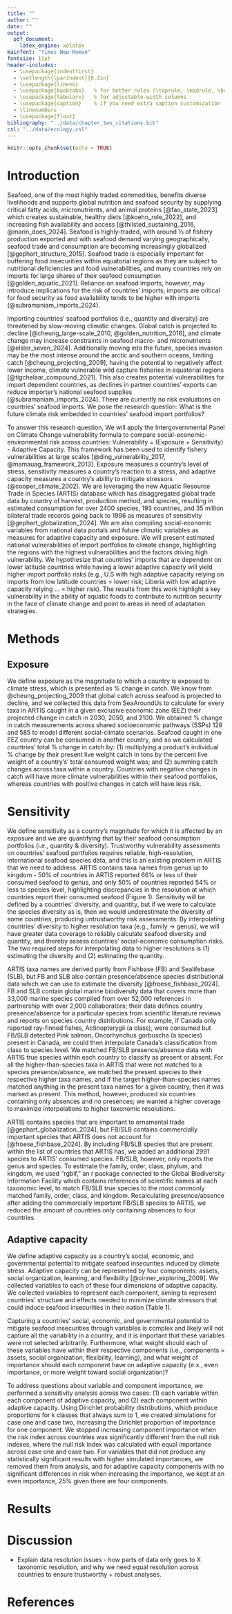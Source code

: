 ```yaml
---
title: ""
author: ""
date: ""
output:
  pdf_document:
    latex_engine: xelatex
mainfont: "Times New Roman"
fontsize: 11pt
header-includes:
  - \usepackage{indentfirst}
  - \setlength{\parindent}{0.2in}
  - \usepackage{lineno}
  - \usepackage{booktabs}   % for better rules (\toprule, \midrule, \bottomrule)
  - \usepackage{tabularx}   % for adjustable-width columns
  - \usepackage{caption}    % if you need extra caption customization
  - \linenumbers
  - \usepackage{float}
bibliography: "../data/chapter_two_citations.bib"
csl: "../data/ecology.csl"
---
```


\begin{center}
{\LARGE Identifying future climate risks embedded in international seafood import portfolios}

\vspace{1em}

{\large Connor Quiroz, Jessica A. Gephart, and Juliano Palacios Abrantes}

{\normalsize School of Aquatic and Fishery Sciences, Box 355020\\
University of Washington, Seattle, WA, 98195-5020}
\end{center}

\vspace{2em}

```r
knitr::opts_chunk$set(echo = TRUE)
```

# Introduction

Seafood, one of the most highly traded commodities, benefits diverse livelihoods and supports global nutrition and seafood security by supplying critical fatty acids, micronutrients, and animal proteins [@fao_state_2023] which creates sustainable, healthy diets [@koehn_role_2022], and increasing fish availability and access [@thilsted_sustaining_2016, @marin_does_2024]. 
Seafood is highly-traded, with around ⅓ of fishery production exported and with seafood demand varying geographically, seafood trade and consumption are becoming increasingly globalized [@gephart_structure_2015]. 
Seafood trade is especially important for buffering food insecurities within equatorial regions as they are subject to nutritional deficiencies and food vulnerabilities, and many countries rely on imports for large shares of their seafood consumption [@golden_aquatic_2021]. 
Reliance on seafood imports, however, may introduce implications for the risk of countries’ imports; imports are critical for food security as food availability tends to be higher with imports (@subramaniam_imports_2024).

Importing countries' seafood portfolios (i.e., quantity and diversity) are threatened by slow-moving climatic changes. 
Global catch is projected to decline [@cheung_large-scale_2010, @golden_nutrition_2016], and climate change may increase constraints in seafood macro- and micronutrients [@elsler_seven_2024]. 
Additionally moving into the future, species invasion may be the most intense around the arctic and southern oceans, limiting catch [@cheung_projecting_2009], having the potential to negatively affect lower income, climate vulnerable wild capture fisheries in equatorial regions [@tigchelaar_compound_2021]. 
This also creates potential vulnerabilities for import dependent countries, as declines in partner countries’ exports can reduce importer’s national seafood supplies [@subramaniam_imports_2024]. 
There are currently no risk evaluations on countries’ seafood imports.
We pose the research question: What is the future climate risk embedded in countries’ seafood import portfolios?

To answer this research question, We will apply the Intergovernmental Panel on Climate Change vulnerability formula to compare social-economic-environmental risk across countries: Vulnerability = (Exposure + Sensitivity) - Adaptive Capacity. 
This framework has been used to identify fishery vulnerabilities at large scales [@ding_vulnerability_2017, @mamauag_framework_2013]. 
Exposure measures a country’s level of stress, sensitivity measures a country’s reaction to a stress, and adaptive capacity measures a country’s ability to mitigate stressors (@cooper_climate_2002). 
We are leveraging the new Aquatic Resource Trade in Species (ARTIS) database which has disaggregated global trade data by country of harvest, production method, and species, resulting in estimated consumption for over 2400 species, 193 countries, and 35 million bilateral trade records going back to 1996 as measures of sensitivity [@gephart_globalization_2024].
We are also compiling social-economic variables from national data portals and future climatic variables as measures for adaptive capacity and exposure. We will present estimated national vulnerabilities of import portfolios to climate change, highlighting the regions with the highest vulnerabilities and the factors driving high vulnerability.
We hypothesize that countries’ imports that are dependent on lower latitude countries while having a lower adaptive capacity will yield higher import portfolio risks (e.g., U.S with high adaptive capacity relying on imports from low latitude countries = lower risk; Liberia with low adaptive capacity relying … = higher risk).
The results from this work highlight a key vulnerability in the ability of aquatic foods to contribute to nutrition security in the face of climate change and point to areas in need of adaptation strategies.

# Methods

## Exposure

We define exposure as the magnitude to which a country is exposed to climate stress, which is presented as % change in catch.
We know from @cheung_projecting_2009 that global catch across seafood is projected to decline, and we collected this data from SeaAroundUs to calculate for every taxa in ARTIS caught in a given exclusive economic zone (EEZ) their projected change in catch in 2030, 2050, and 2100.
We obtained % change in catch measurements across shared socioeconomic pathways (SSPs) 128 and 585 to model different social-climate scenarios.
Seafood caught in one EEZ country can be consumed in another country, and so we calculated countries’ total % change in catch by: (1) multiplying a product’s individual % change by their present live weight catch in tons by the percent live weight of a country's’ total consumed weight was; and (2) summing catch changes across taxa within a country.
Countries with negative changes in catch will have more climate vulnerabilities within their seafood portfolios, whereas countries with positive changes in catch will have less risk.

# Sensitivity

We define sensitivity as a country’s magnitude for which it is affected by an exposure and we are quantifying that by their seafood consumption portfolios (i.e., quantity & diversity).
Trustworthy vulnerability assessments on countries’ seafood portfolios requires reliable, high-resolution, international seafood species data, and this is an existing problem in ARTIS that we need to address.
ARTIS contains taxa names from genus up to kingdom - 50% of countries in ARTIS reported 66% or less of their consumed seafood to genus, and only 50% of countries reported 54% or less to species level, highlighting discrepancies in the resolution at which countries report their consumed seafood (Figure 1).
Sensitivity will be defined by a countries’ diversity, and quantity, but if we were to calculate the species diversity as is, then we would underestimate the diversity of some countries, producing untrustworthy risk assessments.
By interpolating countries’ diversity to higher resolution taxa (e.g., family → genus), we will have greater data coverage to reliably calculate seafood diversity and quantity, and thereby assess countries’ social-economic consumption risks. The two required steps for interpolating data to higher resolutions is (1) estimating the diversity and (2) estimating the quantity.

ARTIS taxa names are derived partly from Fishbase (FB) and Sealifebase (SLB), but FB and SLB also contain presence/absence species distributional data which we can use to estimate the diversity [@froese_fishbase_2024].
FB and SLB contain global marine biodiversity data that covers more than 33,000 marine species compiled from  over 52,000 references in partnership with over 2,000 collaborators; their data defines country presence/absence for a particular species from scientific literature reviews and reports on species country distributions.
For example, if Canada only reported ray-finned fishes, Actinopterygii (a class), were consumed but FB/SLB detected Pink salmon, Oncorhynchus gorbuscha (a species) present in Canada, we could then interpolate Canada’s classification from class to species level.
We matched FB/SLB presence/absence data with ARTIS true species within each country to classify as present or absent.
For all the higher-than-species taxa in ARTIS that were not matched to a species presence/absence, we matched the present species to their respective higher taxa names, and if the target higher-than-species names matched anything in the present taxa names for a given country, then it was marked as present.
This method, however, produced six countries containing only absences and no presences; we wanted a higher coverage to maximize interpolations to higher taxonomic resolutions.

ARTIS contains species that are important to ornamental trade [@gephart_globalization_2024], but FB/SLB contains commercially important species that ARTIS does not account for [@froese_fishbase_2024].
By including FB/SLB species that are present within the list of countries that ARTIS has, we added an additional 2991 species to ARTIS’ consumed species. FB/SLB, however, only reports the genus and species.
To estimate the family, order, class, phylum, and kingdom, we used “rgbif,” an r package connected to the Global Biodiversity Information Facility which contains references of scientific names at each taxonomic level, to match FB/SLB true species to the most commonly matched family, order, class, and kingdom.
Recalculating presence/absence after adding the commercially important FB/SLB species to ARTIS, we reduced the amount of countries only containing absences to four countries.

## Adaptive capacity

We define adaptive capacity as a country’s social, economic, and governmental potential to mitigate seafood insecurities induced by climate stress. Adaptive capacity can be represented by four components: assets, social organization, learning, and flexibility [@cinner_exploring_2009].
We collected variables to each of these four dimensions of adaptive capacity.
We collected variables to represent each component, aiming to represent countries’ structure and effects needed to minimize climate stressors that could induce seafood insecurities in their nation (Table 1).

Capturing a countries’ social, economic, and governmental potential to mitigate seafood insecurities through variables is complex and likely will not capture all the variability in a country, and it is important that these variables were not selected arbitrarily.
Furthermore, what weight should each of these variables have within their respective components (i.e., components = assets, social organization, flexibility, learning), and what weight of importance should each component have on adaptive capacity (e.x., even importance, or more weight toward social organization)? 

To address questions about variable and component importance, we performed a sensitivity analysis across two cases: (1) each variable within each component of adaptive capacity, and (2) each component within adaptive capacity.
Using Dirichlet probability distributions, which produce proportions for k classes that always sum to 1, we created simulations for case one and case two, increasing the Dirichlet proportion of importance for one component.
We stopped increasing component importance when the risk index across countries was significantly different from the null risk indexes, where the null risk index was calculated with equal importance across case one and case two.
For variables that did not produce any statistically significant results with higher simulated importances, we removed them from analysis, and for adaptive capacity components with no significant differences in risk when increasing the importance, we kept at an even importance, 25% given there are four components.

\begin{table}[ht]
\centering
\caption{Indicators used to represent components of adaptive capacity.}
\label{tab:adaptive_capacity_indicators}
% Use \small or \footnotesize if still too wide:
\small
% Define column layout: 
%  - First two columns are left-aligned with natural width (l l).
%  - Next two are X columns (adjustable) so they wrap within \textwidth.
\begin{tabularx}{\textwidth}{@{}l l X X@{}}
\toprule
\textbf{Component} & \textbf{Interpretation} & \textbf{Variable} & \textbf{Source} \\
\midrule
\multicolumn{4}{@{}l}{\textbf{Assets}} \\
\midrule
& Economic strength & Gross Domestic Product (GDP) & World Bank \\
& Physical infrastructure & \% population with access to sanitation & UNICEF \\
& Ability to invest in food imports & Trade (\% of GDP per capita) & World Bank \\
\midrule
\multicolumn{4}{@{}l}{\textbf{Social organization}} \\
\midrule
& Overall quality of governance & Government Effectiveness: Percentile Rank & Worldwide Governance Indicators \\
& Quality of policy implementation & Rule of law: Percentile Rank & Worldwide Governance Indicators \\
& Overall quality of fisheries management & Food safety capacity & Food Systems Dashboard \\
\midrule
\multicolumn{4}{@{}l}{\textbf{Flexibility}} \\
\midrule
& Market access & Number of supermarkets per 100,000 population & Food Systems Dashboard \\
& Livelihood diversity & Prop labor force & World Bank \\
& Human development & Life expectancy at birth & United Nations Population Division \\
\midrule
\multicolumn{4}{@{}l}{\textbf{Learning}} \\
\midrule
& General education level & Average years of schooling & Our World in Data \\
& Capital potential per capita & Human capital index & World Bank \\
\bottomrule
\end{tabularx}
\end{table}

# Results

\begin{figure}[H]
\centering
\includegraphics[width=4in]{../images/fig_one.jpg}
\caption{Calculated future climate risk of countries per the vulnerability formula.}
\end{figure}

# Discussion

* Explain data resolution issues - how parts of data only goes to X taxonomic resolution, and why we need equal resolution across countries to ensure trustworthy + robust analyses.

<!-- * Applications of this data - gives us high resolution sourcing contributions to daily protein and food intake (fishery managers, food systems scientists) - cite @vonderschmidt_analysis_2024 -->
<!-- * Explain differences in FBS datasets and whether they potentially alter interpretations of results (they potentially could and is nuanced) -->
<!-- * Future directions: Look more into fixing differences between FBS datasets - this process will take careful curating. Look at other contributions to other nutritional components (e.g., fat supply quantity) -->
<!-- * Sets up future studies to study the risk of countries that may be more foreign dependent on seafood for their protein supplies. -->

# References

::: {#refs}
:::
